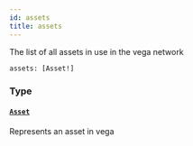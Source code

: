 ```yaml
---
id: assets
title: assets
---
```


The list of all assets in use in the vega network

```graphql
assets: [Asset!]

```

### Type

#### [`Asset`](/docs/graphql/objects/asset)

Represents an asset in vega
